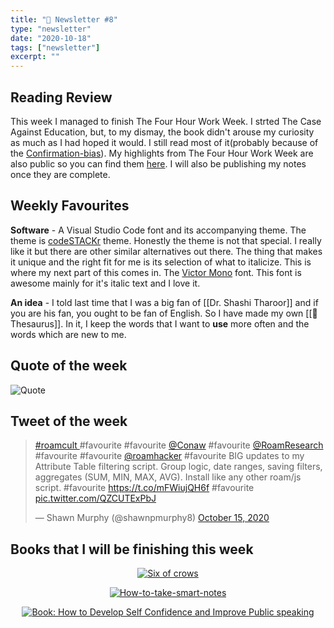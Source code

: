```yaml
---
title: "📧 Newsletter #8"
type: "newsletter"
date: "2020-10-18"
tags: ["newsletter"]
excerpt: ""
---
```


## Reading Review

This week I managed to finish The Four Hour Work Week. I strted The Case Against Education, but, to my dismay, the book didn't arouse my curiosity as much as I had hoped it would. I still read most of it(probably because of the [Confirmation-bias](https://en.wikipedia.org/wiki/Confirmation_bias)). My highlights from The Four Hour Work Week are also public so you can find them [here](/pages/content/books/the-four-hour-work-week). I will also be publishing my notes once they are complete.

## Weekly Favourites

**Software** - A Visual Studio Code font and its accompanying theme. The theme is [codeSTACKr](https://marketplace.visualstudio.com/items?itemName=codestackr.codestackr-theme) theme. Honestly the theme is not that special. I really like it but there are other similar alternatives out there. The thing that makes it unique and the right fit for me is its selection of what to italicize. This is where my next part of this comes in. The [Victor Mono](https://rubjo.github.io/victor-mono/) font. This font is awesome mainly for it's italic text and I love it.

**An idea** - I told last time that I was a big fan of [[Dr. Shashi Tharoor]] and if you are his fan, you ought to be fan of English. So I have made my own [[💬 Thesaurus]]. In it, I keep the words that I want to **use** more often and the words which are new to me.

## Quote of the week

![Quote](../images/quotes/Quote-4.png)

## Tweet of the week

<blockquote className="twitter-tweet" data-dnt="true">
  <p lang="en" dir="ltr">
    <a href="https://twitter.com/hashtag/roamcult?src=hash&amp;ref_src=twsrc%5Etfw">
      #roamcult
    </a>
    #favourite #favourite
    <a href="https://twitter.com/Conaw?ref_src=twsrc%5Etfw">@Conaw</a>
    #favourite
    <a href="https://twitter.com/RoamResearch?ref_src=twsrc%5Etfw">
      @RoamResearch
    </a>
    #favourite #favourite
    <a href="https://twitter.com/roamhacker?ref_src=twsrc%5Etfw">@roamhacker</a>
    #favourite BIG updates to my Attribute Table filtering script. Group logic, date
    ranges, saving filters, aggregates (SUM, MIN, MAX, AVG). Install like any other
    roam/js script. #favourite
    <a href="https://t.co/mFWiujQH6f">https://t.co/mFWiujQH6f</a> #favourite
    <a href="https://t.co/QZCUTExPbJ">pic.twitter.com/QZCUTExPbJ</a>
  </p>
  &mdash; Shawn Murphy (@shawnpmurphy8) <a href="https://twitter.com/shawnpmurphy8/status/1316770461624090625?ref_src=twsrc%5Etfw">October 15, 2020</a>
</blockquote>

## Books that I will be finishing this week

<center>


[![Six of crows](../images/contentImages/six-of-crows.jpg)](https://www.amazon.com/Six-Crows-Leigh-Bardugo-ebook/dp/B00UG9LC4I/ref=tmm_kin_swatch_0?_encoding=UTF8&qid=1605342185&sr=8-1)

[![How-to-take-smart-notes](../images/contentImages/how-to-take-smart-notes.jpg)](https://www.amazon.com/How-Take-Smart-Notes-Nonfiction-ebook/dp/B06WVYW33Y/ref=sr_1_1?dchild=1&keywords=How+to+take+smart+notes&qid=1605342282&sr=8-1)

[![Book: How to Develop Self Confidence and Improve Public speaking](../images/contentImages/develop-self-confidence-and-improve-public-speaking.png#width=325px;height=500px;)](https://www.amazon.com/Develop-Confidence-Improve-Public-Speaking-ebook/dp/B07LGF7V56/ref=sr_1_1?crid=LL8I7S2HP0XP&dchild=1&keywords=how+to+develop+self+confidence+and+improve+public+speaking&qid=1604839520&s=digital-text&sprefix=how+to+develop+%2Cdigital-text%2C423&sr=1-1)

</center>

